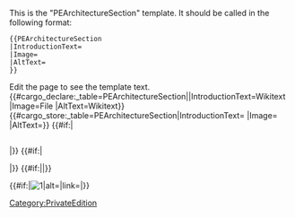 <noinclude>
This is the "PEArchitectureSection" template.
It should be called in the following format:
<pre>
{{PEArchitectureSection
|IntroductionText=
|Image=
|AltText=
}}
</pre>
Edit the page to see the template text.
{{#cargo_declare:_table=PEArchitectureSection||IntroductionText=Wikitext
|Image=File
|AltText=Wikitext}}
</noinclude><includeonly>{{#cargo_store:_table=PEArchitectureSection|IntroductionText={{{IntroductionText|}}}
|Image={{{Image|}}}
|AltText={{{AltText|}}}}}
{{#if:{{{sectionHeading|}}}|<h2>{{{sectionHeading|}}}</h2>|}}
{{#if:{{{anchor|}}}|<div id="{{{anchor|}}}"></div>|}}
{{#if:{{{IntroductionText|}}}|{{{IntroductionText}}}|}}

{{#if:{{{Image|}}}|[[File:{{{Image}}}|1|alt={{{AltText|}}}|link=]]|}}
</includeonly>


<noinclude>[[Category:PrivateEdition]]</noinclude>